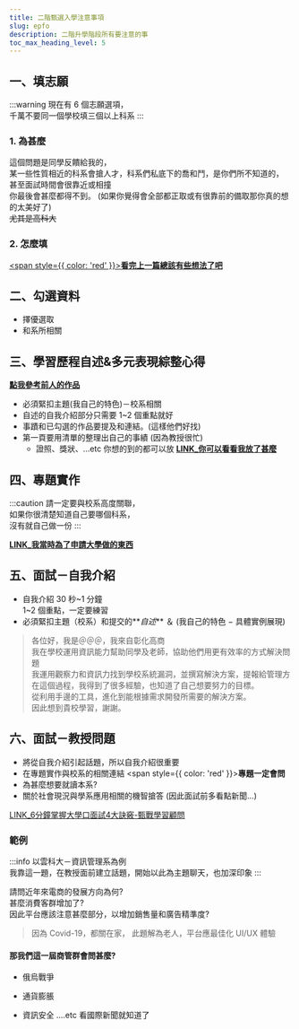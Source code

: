 ---
title: 二階甄選入學注意事項
slug: epfo
description: 二階升學階段所有要注意的事
toc_max_heading_level: 5
---


## 一、填志願

:::warning
現在有 6 個志願選項，  
千萬不要同一個學校填三個以上科系
:::

### 1. 為甚麼

這個問題是同學反饋給我的，  
某一些性質相近的科系會搶人才，科系們私底下的喬和鬥，是你們所不知道的，  
甚至面試時間會很靠近或相撞  
你最後會甚麼都得不到。
(如果你覺得會全部都正取或有很靠前的備取那你真的想的太美好了)  
~~尤其是高科大~~

### 2. 怎麼填

[<span style={{ color: 'red' }}><b>看完上一篇總該有些想法了吧</b></span>](/chsc/life)

## 二、勾選資料

- 擇優選取
- 和系所相關

## 三、學習歷程⾃述&多元表現綜整心得

[**點我參考前人的作品**](/chsc/docu)

- 必須緊扣主題(我⾃⼰的特⾊)－校系相關
- 自述的自我介紹部分只需要 1~2 個重點就好
- 事蹟和已勾選的作品要提及和連結。(這樣他們好找)
- 第一頁要用清單的整理出自己的事績 (因為教授很忙)
  - 證照、獎狀、...etc 你想的到的都可以放 **[LINK\_你可以看看我放了甚麼](/chsc/docu#名琮的備審資料)**

## 四、專題實作

:::caution
請一定要與校系高度關聯，  
如果你很清楚知道自己要哪個科系，  
沒有就自己做一份
:::

[**LINK\_我當時為了申請大學做的東西**](https://drive.google.com/file/d/1fcmFIr66gccHLxfSU9QI9PLfvYG6Lnw1/view?usp=share_link)

## 五、⾯試－自我介紹

- ⾃我介紹 30 秒~1 分鐘  
  1~2 個重點，一定要練習
- 必須緊扣主題（校系）和提交的**_自述_** ＆
  (我⾃⼰的特⾊ − 具體實例展現)

> 各位好，我是＠＠＠，我來⾃彰化⾼商  
> 我在學校運⽤資訊能⼒幫助同學及⽼師，協助他們⽤更有效率的⽅式解決問題  
> 我運⽤觀察⼒和資訊⼒找到學校系統漏洞，並撰寫解決⽅案，提報給管理⽅  
> 在這個過程，我得到了很多經驗，也知道了⾃⼰想要努⼒的⽬標。  
> 從利⽤⼿邊的⼯具，進化到能根據需求開發所需要的解決⽅案。  
> 因此想到貴校學習，謝謝。

## 六、面試－教授問題

- 將從⾃我介紹引起話題，所以⾃我介紹很重要
- 在專題實作與校系的相關連結 <span style={{ color: 'red' }}><b>專題一定會問</b></span>
- 為甚麼想要就讀本系?
- 關於社會現況與學系應⽤相關的機智搶答
  (因此⾯試前多看點新聞…)

[LINK_6分鐘掌握大學口面試4大訣竅-甄戰學習顧問](https://www.youtube.com/watch?v=4Zx-1suGrcw)

### 範例

:::info
以雲科大－資訊管理系為例  
我靠這一題，在教授面前建立話題，開始以此為主題聊天，也加深印象
:::

請問近年來電商的發展方向為何?  
甚麼消費客群增加了?  
因此平台應該注意甚麼部分，以增加銷售量和廣告精準度?

> 因為 Covid-19，都關在家，
> 此題解為老人，平台應最佳化 UI/UX 體驗



#### 那我們這一屆商管群會問甚麼?

- 俄烏戰爭

* 通貨膨脹

- 資訊安全
  ....etc 看國際新聞就知道了
